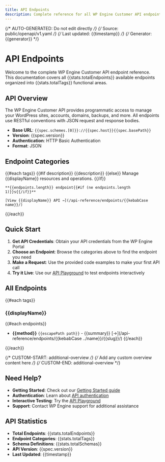 ```yaml
---
title: API Endpoints
description: Complete reference for all WP Engine Customer API endpoints
---
```


{/* AUTO-GENERATED: Do not edit directly */}
{/* Source: public/openapi/v1.yaml */}
{/* Last updated: {{timestamp}} */}
{/* Generator: {{generator}} */}


# API Endpoints

Welcome to the complete WP Engine Customer API endpoint reference. This documentation covers all {{stats.totalEndpoints}} available endpoints organized into {{stats.totalTags}} functional areas.

## API Overview

The WP Engine Customer API provides programmatic access to manage your WordPress sites, accounts, domains, backups, and more. All endpoints use RESTful conventions with JSON request and response bodies.

- **Base URL**: `{{spec.schemes.[0]}}://{{spec.host}}{{spec.basePath}}`
- **Version**: {{spec.version}}
- **Authentication**: HTTP Basic Authentication
- **Format**: JSON

## Endpoint Categories

<CardGrid>
{{#each tags}}
  <Card title="{{displayName}}" icon="{{#eq name 'account'}}user{{else}}{{#eq name 'site'}}document{{else}}{{#eq name 'install'}}setting{{else}}{{#eq name 'domain'}}external{{else}}{{#eq name 'backup'}}backup{{else}}{{#eq name 'cache'}}refresh{{else}}{{#eq name 'user'}}user{{else}}{{#eq name 'ssh_key'}}key{{else}}list{{/eq}}{{/eq}}{{/eq}}{{/eq}}{{/eq}}{{/eq}}{{/eq}}{{/eq}}">
    {{#if description}}
    {{description}}
    {{else}}
    Manage {{displayName}} resources and operations.
    {{/if}}
    
    **{{endpoints.length}} endpoint{{#if (ne endpoints.length 1)}}s{{/if}}**
    
    [View {{displayName}} API →](/api-reference/endpoints/{{kebabCase name}}/)
  </Card>
{{/each}}
</CardGrid>

## Quick Start

1. **Get API Credentials**: Obtain your API credentials from the WP Engine Portal
2. **Choose an Endpoint**: Browse the categories above to find the endpoint you need
3. **Make a Request**: Use the provided code examples to make your first API call
4. **Try it Live**: Use our [API Playground](/try/playground/) to test endpoints interactively

## All Endpoints

{{#each tags}}
### {{displayName}}

{{#each endpoints}}
- **{{method}}** `{{escapePath path}}` - {{summary}} [→](/api-reference/endpoints/{{kebabCase ../name}}/{{slug}}/)
{{/each}}

{{/each}}

{/* CUSTOM-START: additional-overview */}
{/* Add any custom overview content here */}
{/* CUSTOM-END: additional-overview */}

## Need Help?

- **Getting Started**: Check out our [Getting Started guide](/getting-started/introduction/)
- **Authentication**: Learn about [API authentication](/api-reference/authentication/)
- **Interactive Testing**: Try the [API Playground](/try/playground/)
- **Support**: Contact WP Engine support for additional assistance

## API Statistics

- **Total Endpoints**: {{stats.totalEndpoints}}
- **Endpoint Categories**: {{stats.totalTags}}
- **Schema Definitions**: {{stats.totalSchemas}}
- **API Version**: {{spec.version}}
- **Last Updated**: {{timestamp}}
